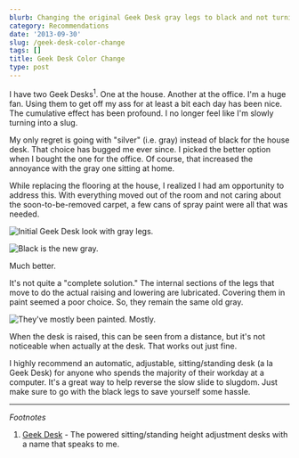 ```yaml
---
blurb: Changing the original Geek Desk gray legs to black and not turning into a slug.
category: Recommendations
date: '2013-09-30'
slug: /geek-desk-color-change
tags: []
title: Geek Desk Color Change
type: post
---
```



I have two Geek Desks<sup>1</sup>. One at the house. Another at the office. I'm a huge fan. Using them to get off my ass for at least a bit each day has been nice. The cumulative effect has been profound. I no longer feel like I'm slowly turning into a slug.

My only regret is going with "silver" (i.e. gray) instead of black for the house desk. That choice has bugged me ever since. I picked the better option when I bought the one for the office. Of course, that increased the annoyance with the gray one sitting at home.

While replacing the flooring at the house, I realized I had am opportunity to address this. With everything moved out of the room and not caring about the soon-to-be-removed carpet, a few cans of spray paint were all that was needed. 

![Initial Geek Desk look with gray legs.](/aws-20130928--1454-01a.jpg)

![Black is the new gray.](/aws-20130929--1012-01a.jpg)

Much better. 

It's not quite a "complete solution." The internal sections of the legs that move to do the actual raising and lowering are lubricated. Covering them in paint seemed a poor choice. So, they remain the same old gray. 

![They've mostly been painted. Mostly.](/aws-20130929--2133-02a.jpg)

When the desk is raised, this can be seen from a distance, but it's not noticeable when actually at the desk. That works out just fine. 

I highly recommend an automatic, adjustable, sitting/standing desk (a la Geek Desk) for anyone who spends the majority of their workday at a computer. It's a great way to help reverse the slow slide to slugdom. Just make sure to go with the black legs to save yourself some hassle. 


---


_Footnotes_

1. [Geek Desk](http://www.geekdesk.com/) - The powered sitting/standing height adjustment desks with a name that speaks to me.